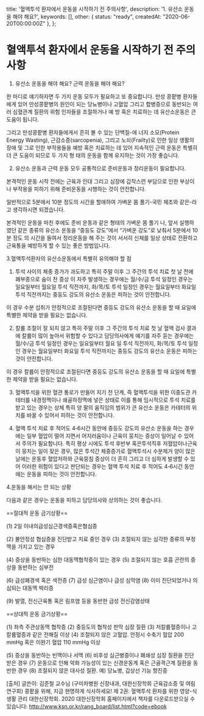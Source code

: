   title: '혈액투석 환자에서 운동을 시작하기 전 주의사항',
  description: '1. 유산소 운동을 해야 해요?',
  keywords: [],
  other: { status: "ready", createdAt: "2020-06-20T00:00:00Z" },
};

# 혈액투석 환자에서 운동을 시작하기 전 주의사항

1. 유산소 운동을 해야 해요? 근력 운동을 해야 해요?

  한 마디로 얘기하자면 두 가지 운동 모두가 필요하고 또 중요합니다. 만성 콩팥병 환자들에게 있어 만성콩팥병의 원인이 되는 당뇨병이나 고혈압 그리고 합병증으로 동반되는 여러 심혈관계 질환의 위험 인자들을 조절하거나 예 방 혹은 치료하는 데 유산소운동은 큰 도움이 됩니다. 

그리고 만성콩팥병 환자들에게서 흔히 볼 수 있는 단백질-에 너지 소모(Protein Energy Wasting), 근감소증(sarcopenia), 그리고 노쇠(Frailty)로 인한 일상 생활의 장애 및 그로 인한 부작용들을 예방 혹은 치료하는 데 있어 지속적인 근력 운동은 특별히 더 큰 도움이 되므로 두 가지 형 태의 운동을 함께 유지하는 것이 가장 좋습니다.



2. 유산소 운동과 근력 운동 모두 공통적으로 준비운동과 정리운동이 필요합니다.

  본격적인 운동 시작 전에는 근육과 인대 그리고 심장에 갑작스런 부담으로 인한 부상이나 부작용을 피하기 위해 준비운동을 시행하는 것이 안전합니다. 

일반적으로 5분에서 10분 정도의 시간을 할애하여 가벼운 몸 풀기-국민 체조와 같은-라고 생각하시면 되겠습니다. 

본격적인 운동을 마친 후에도 준비 운동과 같은 형태의 가벼운 몸 풀기 나, 앞서 실행하였던 같은 종류의 유산소 운동을 “중등도 강도”에서 “가벼운 강도”로 낮춰서 5분에서 10분 정도 의 시간을 들여서 정리운동을 해 주는 것이 서서히 신체를 일상 상태로 전환하고 근육통을 예방하게 할 수 있는 좋은 방법입니다.



3.혈액투석환자의 유산소운동에서 특별히 유의해야 할 점

  1) 투석 사이의 체중 증가가 과도하고 특히 주말 이후 그 주간의 투석 치료 첫 날 전에 폐부종으로 숨이 찬 증상 이 자주 발생하는 경우에는 월/수/금 투석 일정인 경우는 일요일부터 월요일 투석 직전까지, 화/목/토 투석 일정인 경우는 월요일부터 화요일 투석 직전까지는 중등도 강도의 유산소 운동은 피하는 것이 안전합니다. 

이 경우 수분 섭취가 안정적으로 조절된다면 중등도 강도의 유산소 운동을 할 때 요일에 특별한 제약을 받을 필요는 없습니다.

  

  2) 칼륨 조절이 잘 되지 않고 특히 주말 이후 그 주간의 투석 치료 첫 날 혈액 검사 결과에 칼륨이 많이 높아서 위험할 수 있다고 담당의사에게 얘기를 자주 듣는 경우에는 월/수/금 투석 일정인 경우는 일요일부터 월요 일 투석 직전까지, 화/목/토 투석 일정인 경우는 월요일부터 화요일 투석 직전까지는 중등도 강도의 유산소 운동은 피하는 것이 안전합니다. 

이 경우 칼륨이 안정적으로 조절된다면 중등도 강도의 유산소 운동을 할 때 요일에 특별한 제약을 받을 필요는 없습니다.



  3) 혈액투석을 위한 혈관 통로가 만들어 지기 전 단계, 즉 혈액투석을 위한 이중도관 카테터를 내경정맥이나 쇄골하정맥에 넣은 상태로 이를 통해 임시적으로 투석 치료를 받고 있는 경우는 상체 특히 양 팔의 움직임의 범위가 큰 유산소 운동은 카테터의 위치를 바꿀 수 있어서 피하는 것이 안전합니다.



  4) 혈액 투석 치료 후 적어도 4‐6시간 동안에 중등도 강도의 유산소 운동을 하는 경우에는 일부 혈압이 떨어 지면서 어지러움이나 근육이 뭉치는 증상이 일어날 수 있어서 주의가 필요합니다. 특히 평상 시에도 투석 후반부 혹은투석직후 저혈압이나근육이 뭉치는 일이 잦은 경우, 많은 투석간 체중증가로 혈액투석시 수분제거 양이 많은 날에는 운동후 혈압저하와 근육뭉침 증상이 더 흔히 그리고 더 심하게 발생할 수 있어 이러한 위험이 있다고 판단되는 경우는 혈액 투석 치료 후 적어도 4‐6시간 동안에는 운동을 피하는 것이 안전합니다. 



4.운동을 해서는 안 되는 상황

  다음과 같은 경우는 운동을 피하고 담당의사와 상의하는 것이 좋습니다.



==절대적 운동 금기상황==


   (1) 2일 이내의급성심근경색증혹은협심증

   (2)  불안정성 협심증을 진단받고 치료 중인 경우 
   (3) 조절되지 않는 심각한 종류의 부정맥을 가지고 있는 경우 

   (4)  증상을 동반하는 심한 대동맥협착증이 있는 경우
   (5) 조절되지 않는 호흡 곤란의 증상을 동반하는 심부전 

   (6) 급성폐경색 혹은 색전증
   (7) 급성 심근염이나 급성 심막염
   (8) 이미 진단되었거나 의심되는 대동맥 박리증

   (9) 발열, 전신근육통 혹은 림프염 등을 동반한 급성 전신감염상태



==상대적 운동 금기상황==

   (1)  좌측 주관상동맥 협착증
   (2) 중등도의 협착성 판막 심장 질환
   (3) 저칼륨혈증이나 고칼륨혈증과 같은 전해질 이상
   (4) 조절되지 않은 고혈압. 안정시 수축기 혈압 200 mmHg 혹은 이완기 혈압 110 mmHg 이상 

   (5) 증상을 동반하는 빈맥이나 서맥
   (6) 비후성 심근병증이나 폐쇄성 심장 질환을 진단받은 경우
   (7) 운동으로 인해 악화 가능성이 있는 신경운동계 혹은 근골격근계 질환을 동반한 경우
   (8) 조절되지 않은 대사성 질환. 예) 당뇨병, 갑상선 기능 항진증







[출처] 글쓴이: 김준철 교수님 (구미차병원 신장내과, 대한신장학회 근육감소증 및 여림 연구회)
              콩팥을 위해, 지금 현명하게 식사하세요! 
              제 2권: 혈액투석 환자를 위한 영양-식생활 관리
              대한신장학회. 2020
              대한신장학회 홈페이지에서 책자를 다운로드받으실 수 있습니다: http://www.ksn.or.kr/rang_board/list.html?code=ebook
